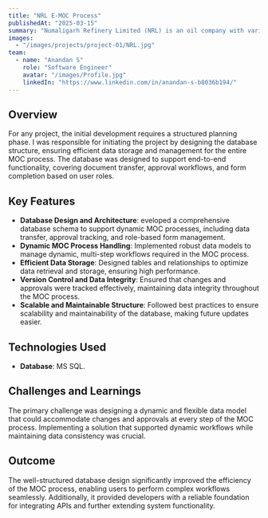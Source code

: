 ```yaml
---
title: "NRL E-MOC Process"
publishedAt: "2025-03-15"
summary: "Numaligarh Refinery Limited (NRL) is an oil company with various departments. The Management of Change (MOC) process involves transferring a set of documents from one department to another, with approval confirmation and the completion of forms based on the role."
images:
  - "/images/projects/project-01/NRL.jpg"
team:
  - name: "Anandan S"
    role: "Software Engineer"
    avatar: "/images/Profile.jpg"
    linkedIn: "https://www.linkedin.com/in/anandan-s-b8036b194/"
---
```


## Overview

For any project, the initial development requires a structured planning phase. I was responsible for initiating the project by designing the database structure, ensuring efficient data storage and management for the entire MOC process. The database was designed to support end-to-end functionality, covering document transfer, approval workflows, and form completion based on user roles.

## Key Features

- **Database Design and Architecture**: eveloped a comprehensive database schema to support dynamic MOC processes, including data transfer, approval tracking, and role-based form management.
- **Dynamic MOC Process Handling**: Implemented robust data models to manage dynamic, multi-step workflows required in the MOC process.
- **Efficient Data Storage**: Designed tables and relationships to optimize data retrieval and storage, ensuring high performance.
- **Version Control and Data Integrity**: Ensured that changes and approvals were tracked effectively, maintaining data integrity throughout the MOC process.
- **Scalable and Maintainable Structure**: Followed best practices to ensure scalability and maintainability of the database, making future updates easier.

## Technologies Used

- **Database**: MS SQL.

## Challenges and Learnings

The primary challenge was designing a dynamic and flexible data model that could accommodate changes and approvals at every step of the MOC process. Implementing a solution that supported dynamic workflows while maintaining data consistency was crucial.

## Outcome

The well-structured database design significantly improved the efficiency of the MOC process, enabling users to perform complex workflows seamlessly. Additionally, it provided developers with a reliable foundation for integrating APIs and further extending system functionality.